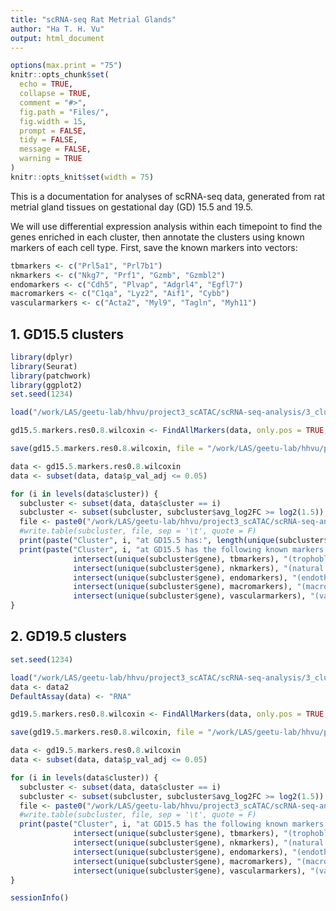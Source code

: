 ```yaml
---
title: "scRNA-seq Rat Metrial Glands"
author: "Ha T. H. Vu"
output: html_document
---
```

  
```r
options(max.print = "75")
knitr::opts_chunk$set(
  echo = TRUE,
  collapse = TRUE,
  comment = "#>",
  fig.path = "Files/",
  fig.width = 15,
  prompt = FALSE,
  tidy = FALSE,
  message = FALSE,
  warning = TRUE
)
knitr::opts_knit$set(width = 75)
```

This is a documentation for analyses of scRNA-seq data, generated from rat metrial gland tissues on gestational day (GD) 15.5 and 19.5. <br>

We will use differential expression analysis within each timepoint to find the genes enriched in each cluster, then annotate the clusters using known markers of each cell type. First, save the known markers into vectors:
```r
tbmarkers <- c("Prl5a1", "Prl7b1")
nkmarkers <- c("Nkg7", "Prf1", "Gzmb", "Gzmbl2")
endomarkers <- c("Cdh5", "Plvap", "Adgrl4", "Egfl7")
macromarkers <- c("C1qa", "Lyz2", "Aif1", "Cybb")
vascularmarkers <- c("Acta2", "Myl9", "Tagln", "Myh11")
```
  
## 1. GD15.5 clusters
```r
library(dplyr)
library(Seurat)
library(patchwork)
library(ggplot2)
set.seed(1234)

load("/work/LAS/geetu-lab/hhvu/project3_scATAC/scRNA-seq-analysis/3_cluster_DEG/rmChrMTgenes/GD15.5/gd15.5_res0.8.rda")

gd15.5.markers.res0.8.wilcoxin <- FindAllMarkers(data, only.pos = TRUE, logfc.threshold=0)

save(gd15.5.markers.res0.8.wilcoxin, file = "/work/LAS/geetu-lab/hhvu/project3_scATAC/scRNA-seq-analysis/3_cluster_DEG/rmChrMTgenes/GD15.5/gd15.5.markers.res0.8.wilcoxin.rda")

data <- gd15.5.markers.res0.8.wilcoxin 
data <- subset(data, data$p_val_adj <= 0.05)

for (i in levels(data$cluster)) {
  subcluster <- subset(data, data$cluster == i)
  subcluster <- subset(subcluster, subcluster$avg_log2FC >= log2(1.5))
  file <- paste0("/work/LAS/geetu-lab/hhvu/project3_scATAC/scRNA-seq-analysis/3_cluster_DEG/rmChrMTgenes/GD15.5/res0.8/gd15.5-wilcoxin-cluster", i, ".txt")
  #write.table(subcluster, file, sep = '\t', quote = F)
  print(paste("Cluster", i, "at GD15.5 has:", length(unique(subcluster$gene)), "genes."))
  print(paste("Cluster", i, "at GD15.5 has the following known markers:",
              intersect(unique(subcluster$gene), tbmarkers), "(trophoblast cells);",
              intersect(unique(subcluster$gene), nkmarkers), "(natural killer cells);",
              intersect(unique(subcluster$gene), endomarkers), "(endothelial cells);",
              intersect(unique(subcluster$gene), macromarkers), "(macrophage cells);",
              intersect(unique(subcluster$gene), vascularmarkers), "(vascular smooth muscle cells)."))
}
```

## 2. GD19.5 clusters
```r
set.seed(1234)

load("/work/LAS/geetu-lab/hhvu/project3_scATAC/scRNA-seq-analysis/3_cluster_DEG/rmChrMTgenes/GD19.5/gd19.5-4-5-6-7_res0.8.rda")
data <- data2
DefaultAssay(data) <- "RNA"

gd19.5.markers.res0.8.wilcoxin <- FindAllMarkers(data, only.pos = TRUE, logfc.threshold=0)

save(gd19.5.markers.res0.8.wilcoxin, file = "/work/LAS/geetu-lab/hhvu/project3_scATAC/scRNA-seq-analysis/3_cluster_DEG/rmChrMTgenes/GD19.5/gd19.5.markers.res0.8.wilcoxin.rda")

data <- gd19.5.markers.res0.8.wilcoxin 
data <- subset(data, data$p_val_adj <= 0.05)

for (i in levels(data$cluster)) {
  subcluster <- subset(data, data$cluster == i)
  subcluster <- subset(subcluster, subcluster$avg_log2FC >= log2(1.5))
  file <- paste0("/work/LAS/geetu-lab/hhvu/project3_scATAC/scRNA-seq-analysis/3_cluster_DEG/rmChrMTgenes/GD19.5/res0.8/gd19.5-wilcoxin-cluster", i, ".txt")
  #write.table(subcluster, file, sep = '\t', quote = F)
  print(paste("Cluster", i, "at GD15.5 has the following known markers:",
              intersect(unique(subcluster$gene), tbmarkers), "(trophoblast cells);",
              intersect(unique(subcluster$gene), nkmarkers), "(natural killer cells);",
              intersect(unique(subcluster$gene), endomarkers), "(endothelial cells);",
              intersect(unique(subcluster$gene), macromarkers), "(macrophage cells);",
              intersect(unique(subcluster$gene), vascularmarkers), "(vascular smooth muscle cells)."))
}
```

```r
sessionInfo()
```